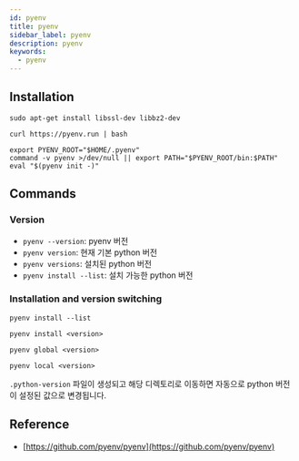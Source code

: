 ```yaml
---
id: pyenv
title: pyenv
sidebar_label: pyenv
description: pyenv
keywords:
  - pyenv
---
```


## Installation

```shell
sudo apt-get install libssl-dev libbz2-dev
```

```shell
curl https://pyenv.run | bash
```

```shell title=".zshrc"
export PYENV_ROOT="$HOME/.pyenv"
command -v pyenv >/dev/null || export PATH="$PYENV_ROOT/bin:$PATH"
eval "$(pyenv init -)"
```

## Commands

### Version

- `pyenv --version`: pyenv 버전
- `pyenv version`: 현재 기본 python 버전
- `pyenv versions`: 설치된 python 버전
- `pyenv install --list`: 설치 가능한 python 버전

### Installation and version switching

```shell
pyenv install --list
```

```shell
pyenv install <version>
```

```shell
pyenv global <version>
```

```shell
pyenv local <version>
```

`.python-version` 파일이 생성되고 해당 디렉토리로 이동하면 자동으로 python 버전이 설정된 값으로 변경됩니다.

## Reference

- [https://github.com/pyenv/pyenv](https://github.com/pyenv/pyenv)
